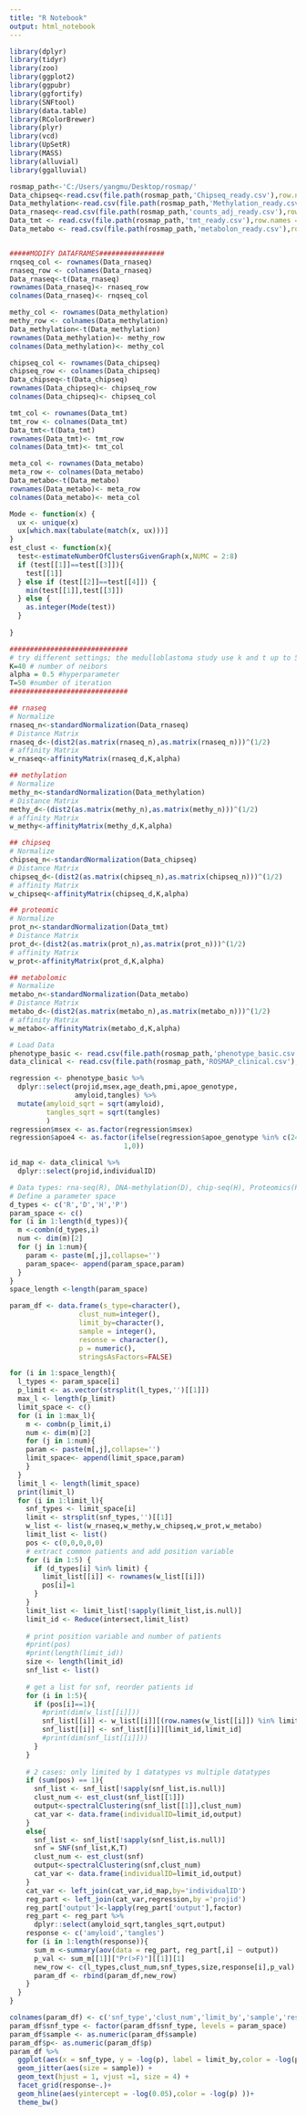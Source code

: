 ---
title: "R Notebook"
output: html_notebook
---


```{r load packages}
library(dplyr)
library(tidyr)
library(zoo)
library(ggplot2)
library(ggpubr)
library(ggfortify)
library(SNFtool)
library(data.table)
library(RColorBrewer)
library(plyr)
library(vcd)
library(UpSetR)
library(MASS)
library(alluvial)
library(ggalluvial)
```

```{r load snf data}
rosmap_path<-'C:/Users/yangmu/Desktop/rosmap/'
Data_chipseq<-read.csv(file.path(rosmap_path,'Chipseq_ready.csv'),row.names = 1, header = TRUE)
Data_methylation<-read.csv(file.path(rosmap_path,'Methylation_ready.csv'),row.names = 1, header = TRUE)
Data_rnaseq<-read.csv(file.path(rosmap_path,'counts_adj_ready.csv'),row.names = 1, header = TRUE)
Data_tmt <- read.csv(file.path(rosmap_path,'tmt_ready.csv'),row.names = 1, header = TRUE)
Data_metabo <- read.csv(file.path(rosmap_path,'metabolon_ready.csv'),row.names = 1, header = TRUE)


#####MODIFY DATAFRAMES################
rnqseq_col <- rownames(Data_rnaseq)
rnaseq_row <- colnames(Data_rnaseq)
Data_rnaseq<-t(Data_rnaseq)
rownames(Data_rnaseq)<- rnaseq_row
colnames(Data_rnaseq)<- rnqseq_col

methy_col <- rownames(Data_methylation)
methy_row <- colnames(Data_methylation)
Data_methylation<-t(Data_methylation)
rownames(Data_methylation)<- methy_row
colnames(Data_methylation)<- methy_col

chipseq_col <- rownames(Data_chipseq)
chipseq_row <- colnames(Data_chipseq)
Data_chipseq<-t(Data_chipseq)
rownames(Data_chipseq)<- chipseq_row
colnames(Data_chipseq)<- chipseq_col

tmt_col <- rownames(Data_tmt)
tmt_row <- colnames(Data_tmt)
Data_tmt<-t(Data_tmt)
rownames(Data_tmt)<- tmt_row
colnames(Data_tmt)<- tmt_col

meta_col <- rownames(Data_metabo)
meta_row <- colnames(Data_metabo)
Data_metabo<-t(Data_metabo)
rownames(Data_metabo)<- meta_row
colnames(Data_metabo)<- meta_col
```

```{r define functions}
Mode <- function(x) {
  ux <- unique(x)
  ux[which.max(tabulate(match(x, ux)))]
}
est_clust <- function(x){
  test<-estimateNumberOfClustersGivenGraph(x,NUMC = 2:8)
  if (test[[1]]==test[[3]]){
    test[[1]]
  } else if (test[[2]]==test[[4]]) {
    min(test[[1]],test[[3]])
  } else {
    as.integer(Mode(test))
  }
  
}
```


```{r set parameters}
#############################
# try different settings; the medulloblastoma study use k and t up to 50
K=40 # number of neibors
alpha = 0.5 #hyperparameter
T=50 #number of iteration
#############################
```

```{r data normalization/affinity matrix}
## rnaseq
# Normalize
rnaseq_n<-standardNormalization(Data_rnaseq)
# Distance Matrix
rnaseq_d<-(dist2(as.matrix(rnaseq_n),as.matrix(rnaseq_n)))^(1/2)
# affinity Matrix
w_rnaseq<-affinityMatrix(rnaseq_d,K,alpha)

## methylation
# Normalize
methy_n<-standardNormalization(Data_methylation)
# Distance Matrix
methy_d<-(dist2(as.matrix(methy_n),as.matrix(methy_n)))^(1/2)
# affinity Matrix
w_methy<-affinityMatrix(methy_d,K,alpha)

## chipseq
# Normalize
chipseq_n<-standardNormalization(Data_chipseq)
# Distance Matrix
chipseq_d<-(dist2(as.matrix(chipseq_n),as.matrix(chipseq_n)))^(1/2)
# affinity Matrix
w_chipseq<-affinityMatrix(chipseq_d,K,alpha)

## proteomic
# Normalize
prot_n<-standardNormalization(Data_tmt)
# Distance Matrix
prot_d<-(dist2(as.matrix(prot_n),as.matrix(prot_n)))^(1/2)
# affinity Matrix
w_prot<-affinityMatrix(prot_d,K,alpha)

## metabolomic
# Normalize
metabo_n<-standardNormalization(Data_metabo)
# Distance Matrix
metabo_d<-(dist2(as.matrix(metabo_n),as.matrix(metabo_n)))^(1/2)
# affinity Matrix
w_metabo<-affinityMatrix(metabo_d,K,alpha)

```



```{r load regression data}
# Load Data
phenotype_basic <- read.csv(file.path(rosmap_path,'phenotype_basic.csv'), header = TRUE)
data_clinical <- read.csv(file.path(rosmap_path,'ROSMAP_clinical.csv'), header = TRUE)

regression <- phenotype_basic %>%
  dplyr::select(projid,msex,age_death,pmi,apoe_genotype,
                amyloid,tangles) %>%
  mutate(amyloid_sqrt = sqrt(amyloid),
         tangles_sqrt = sqrt(tangles)
         )
regression$msex <- as.factor(regression$msex)
regression$apoe4 <- as.factor(ifelse(regression$apoe_genotype %in% c(24,34,44),
                            1,0))

id_map <- data_clinical %>%
  dplyr::select(projid,individualID)
```


```{r creat parameter space}
# Data types: rna-seq(R), DNA-methylation(D), chip-seq(H), Proteomics(P), metabolomics(M)
# Define a parameter space
d_types <- c('R','D','H','P')
param_space <- c()
for (i in 1:length(d_types)){
  m <-combn(d_types,i)
  num <- dim(m)[2]
  for (j in 1:num){
    param <- paste(m[,j],collapse='')
    param_space<- append(param_space,param)
  }
}
space_length <-length(param_space)
```

```{r define an empty datafram to write}
param_df <- data.frame(s_type=character(),
                 clust_num=integer(), 
                 limit_by=character(), 
                 sample = integer(),
                 resonse = character(),
                 p = numeric(),
                 stringsAsFactors=FALSE) 
```


```{r actual code}
for (i in 1:space_length){
  l_types <- param_space[i]
  p_limit <- as.vector(strsplit(l_types,'')[[1]])
  max_l <- length(p_limit)
  limit_space <- c()
  for (i in 1:max_l){
    m <- combn(p_limit,i)
    num <- dim(m)[2]
    for (j in 1:num){
    param <- paste(m[,j],collapse='')
    limit_space<- append(limit_space,param)
    }
  }
  limit_l <- length(limit_space)
  print(limit_l)
  for (i in 1:limit_l){
    snf_types <- limit_space[i]
    limit <- strsplit(snf_types,'')[[1]]
    w_list <- list(w_rnaseq,w_methy,w_chipseq,w_prot,w_metabo)
    limit_list <- list()
    pos <- c(0,0,0,0,0)
    # extract common patients and add position variable
    for (i in 1:5) {
      if (d_types[i] %in% limit) {
        limit_list[[i]] <- rownames(w_list[[i]])
        pos[i]=1
      }
    }
    limit_list <- limit_list[!sapply(limit_list,is.null)]
    limit_id <- Reduce(intersect,limit_list)
    
    # print position variable and number of patients
    #print(pos)
    #print(length(limit_id))
    size <- length(limit_id)
    snf_list <- list()
    
    # get a list for snf, reorder patients id
    for (i in 1:5){
      if (pos[i]==1){
        #print(dim(w_list[[i]]))
        snf_list[[i]] <- w_list[[i]][(row.names(w_list[[i]]) %in% limit_id),(colnames(w_list[[i]]) %in% limit_id)]
        snf_list[[i]] <- snf_list[[i]][limit_id,limit_id]
        #print(dim(snf_list[[i]]))
      }
    }
    
    # 2 cases: only limited by 1 datatypes vs multiple datatypes
    if (sum(pos) == 1){
      snf_list <- snf_list[!sapply(snf_list,is.null)]
      clust_num <- est_clust(snf_list[[1]])
      output<-spectralClustering(snf_list[[1]],clust_num)
      cat_var <- data.frame(individualID=limit_id,output)
    } 
    else{
      snf_list <- snf_list[!sapply(snf_list,is.null)]
      snf = SNF(snf_list,K,T)
      clust_num <- est_clust(snf)
      output<-spectralClustering(snf,clust_num)
      cat_var <- data.frame(individualID=limit_id,output)
    }
    cat_var <- left_join(cat_var,id_map,by='individualID')
    reg_part <- left_join(cat_var,regression,by ='projid')
    reg_part['output']<-lapply(reg_part['output'],factor)
    reg_part <- reg_part %>%
      dplyr::select(amyloid_sqrt,tangles_sqrt,output)
    response <- c('amyloid','tangles')
    for (i in 1:length(response)){
      sum_m <-summary(aov(data = reg_part, reg_part[,i] ~ output))
      p_val <- sum_m[[1]]["Pr(>F)"][[1]][1]
      new_row <- c(l_types,clust_num,snf_types,size,response[i],p_val)
      param_df <- rbind(param_df,new_row)
    }
  }
}

```

```{r plot result}
colnames(param_df) <- c('snf_type','clust_num','limit_by','sample','response','p')
param_df$snf_type <- factor(param_df$snf_type, levels = param_space)
param_df$sample <- as.numeric(param_df$sample)
param_df$p<- as.numeric(param_df$p)
param_df %>%
  ggplot(aes(x = snf_type, y = -log(p), label = limit_by,color = -log(p),size = sample)) + 
  geom_jitter(aes(size = sample)) + 
  geom_text(hjust = 1, vjust =1, size = 4) +
  facet_grid(response~.)+
  geom_hline(aes(yintercept = -log(0.05),color = -log(p) ))+
  theme_bw()


```
